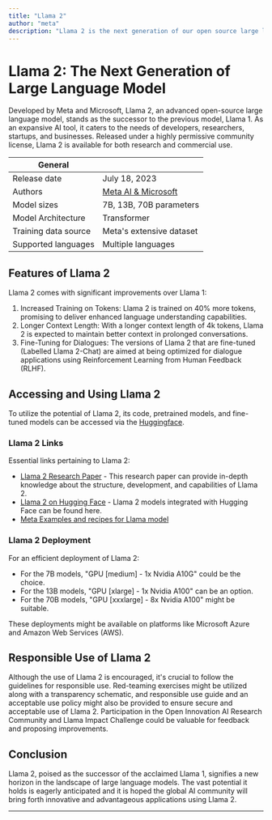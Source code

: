 ```yaml
---
title: "Llama 2"
author: "meta"
description: "Llama 2 is the next generation of our open source large language model co-developed by Meta and Microsoft. Released with a highly permissive community license, it is free for research and commercial use"
---
```


#  Llama 2: The Next Generation of Large Language Model

Developed by Meta and Microsoft, Llama 2, an advanced open-source large language model, stands as the successor to the previous model, Llama 1. As an expansive AI tool, it caters to the needs of developers, researchers, startups, and businesses. Released under a highly permissive community license, Llama 2 is available for both research and commercial use. 

| General              |                                                         |
| -------------------- | ------------------------------------------------------- |
| Release date         | July 18, 2023                                           |
| Authors              | [Meta AI & Microsoft](https://research.facebook.com/ai)|
| Model sizes          | 7B, 13B, 70B parameters                                 |
| Model Architecture   | Transformer                                             |
| Training data source | Meta's extensive dataset                                |
| Supported languages  | Multiple languages                                      |

## Features of Llama 2

Llama 2 comes with significant improvements over Llama 1:
1. Increased Training on Tokens: Llama 2 is trained on 40% more tokens, promising to deliver enhanced language understanding capabilities.
2. Longer Context Length: With a longer context length of 4k tokens, Llama 2 is expected to maintain better context in prolonged conversations.
3. Fine-Tuning for Dialogues: The versions of Llama 2 that are fine-tuned (Labelled Llama 2-Chat) are aimed at being optimized for dialogue applications using Reinforcement Learning from Human Feedback (RLHF).

## Accessing and Using Llama 2

To utilize the potential of Llama 2, its code, pretrained models, and fine-tuned models can be accessed via the [Huggingface](https://huggingface.co/meta-llama). 

### Llama 2 Links

Essential links pertaining to Llama 2:

- [Llama 2 Research Paper](https://huggingface.co/papers/2307.09288) - This research paper can provide in-depth knowledge about the structure, development, and capabilities of Llama 2.
- [Llama 2 on Hugging Face](https://huggingface.co/meta-llama) - Llama 2 models integrated with Hugging Face can be found here.
- [Meta Examples and recipes for Llama model](https://github.com/facebookresearch/llama-recipes/tree/main)

### Llama 2 Deployment

For an efficient deployment of Llama 2:
- For the 7B models, "GPU [medium] - 1x Nvidia A10G" could be the choice.
- For the 13B models, "GPU [xlarge] - 1x Nvidia A100" can be an option.
- For the 70B models, "GPU [xxxlarge] - 8x Nvidia A100" might be suitable.

These deployments might be available on platforms like Microsoft Azure and Amazon Web Services (AWS). 

## Responsible Use of Llama 2

Although the use of Llama 2 is encouraged, it's crucial to follow the guidelines for responsible use. Red-teaming exercises might be utilized along with a transparency schematic, and responsible use guide and an acceptable use policy might also be provided to ensure secure and acceptable use of Llama 2. Participation in the Open Innovation AI Research Community and Llama Impact Challenge could be valuable for feedback and proposing improvements.

## Conclusion

Llama 2, poised as the successor of the acclaimed Llama 1, signifies a new horizon in the landscape of large language models. The vast potential it holds is eagerly anticipated and it is hoped the global AI community will bring forth innovative and advantageous applications using Llama 2.

----